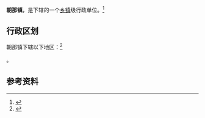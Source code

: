 {{中国乡级行政区|62/08/22/104/000}}

'''朝那镇'''，是{{PRC admin/fullname|62/08/22/104/000|3}}下辖的一个[[乡镇|乡镇]]级行政单位。<ref>{{PRC admin/ref sgc|{{PRC admin/parent|62/08/22/104/000}}}}</ref>

== 行政区划 ==

朝那镇下辖以下地区：<ref>{{PRC admin/ref sgc|62/08/22/104/000}}</ref>

{{PRC admin/children|62/08/22/104/000}}。

== 参考资料 ==

{{reflist}}

{{行政区划小作品}}
{{PRC admin/navcat|62/08/22/104/000}}